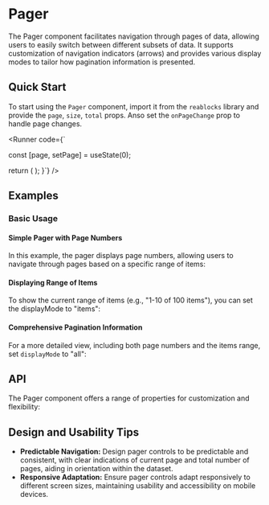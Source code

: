 
<Meta of={PagerStories} />

# Pager
The Pager component facilitates navigation through pages of data, 
allowing users to easily switch between different subsets of data. 
It supports customization of navigation indicators (arrows) and provides various display modes to tailor how pagination information is presented.

## Quick Start
To start using the `Pager` component, import it from the `reablocks` library and provide the `page`, `size`, `total` props. Anso set the `onPageChange` prop to handle page changes.

<Runner code={`

  const [page, setPage] = useState<number>(0);

  return (
    <Pager
      page={page}
      size={10}
      total={100}
      onPageChange={setPage}
      displayMode="pages"
    />
  );
}`}
/>

## Examples
### Basic Usage
#### Simple Pager with Page Numbers
In this example, the pager displays page numbers, 
allowing users to navigate through pages based on a specific range of items:
<ToggleCanvas of={PagerStories.ShowPages} storybook="components-data-pager--show-pages" />

#### Displaying Range of Items
To show the current range of items (e.g., "1-10 of 100 items"), 
you can set the displayMode to "items":
<ToggleCanvas of={PagerStories.ShowItems} storybook="components-data-pager--show-items" />

#### Comprehensive Pagination Information
For a more detailed view, including both page numbers and the items range, set `displayMode` to "all":
<ToggleCanvas of={PagerStories.ShowAll} storybook="components-data-pager--show-all" />

## API
The Pager component offers a range of properties for customization and flexibility:
<PropsTable name="Pager" />

## Design and Usability Tips

- **Predictable Navigation:** Design pager controls to be predictable and consistent, with clear indications of current page and total number of pages, aiding in orientation within the dataset.
- **Responsive Adaptation:** Ensure pager controls adapt responsively to different screen sizes, maintaining usability and accessibility on mobile devices.